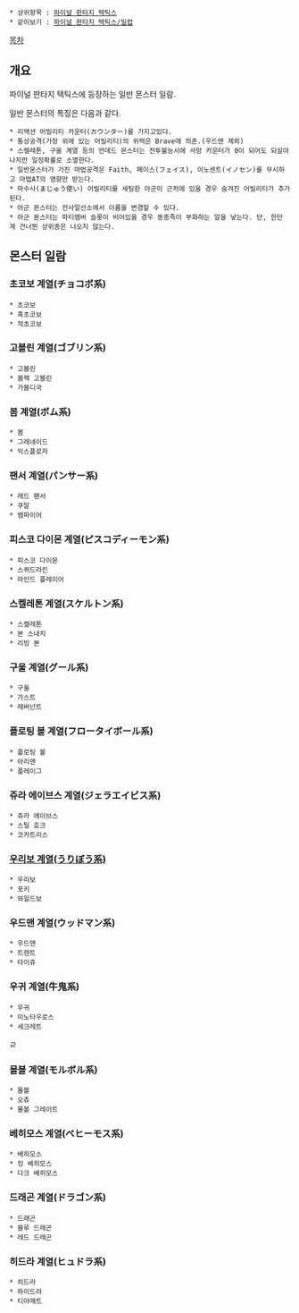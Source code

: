  * 상위항목 : [[파이널 판타지 택틱스]]
 * 같이보기 : [[파이널 판타지 택틱스/밀렵]]

[[목차]]
== 개요 ==
파이널 판타지 택틱스에 등장하는 일반 몬스터 일람.

일반 몬스터의 특징은 다음과 같다.
 * 리액션 어빌리티 카운터(カウンター)를 가지고있다.
 * 통상공격(가장 위에 있는 어빌리티)의 위력은 Brave에 의존.(우드맨 제외)
 * 스켈레톤, 구울 계열 등의 언데드 몬스터는 전투불능시에 사망 카운터가 0이 되어도 되살아나지만 일정확률로 소멸한다.
 * 일반몬스터가 가진 마법공격은 Faith, 페이스(フェイス), 이노센트(イノセン)를 무시하고 마법AT의 영향만 받는다.
 * 마수사(まじゅう使い) 어빌리티를 세팅한 아군이 근처에 있을 경우 숨겨진 어빌리티가 추가된다.
 * 아군 몬스터는 전사알선소에서 이름을 변경할 수 있다.
 * 아군 몬스터는 파티멤버 슬롯이 비어있을 경우 동종족이 부화하는 알을 낳는다. 단, 한단계 건너뛴 상위종은 나오지 않는다.
== 몬스터 일람 ==
=== 초코보 계열(チョコボ系) ===
 * 초코보
 * 흑초코보
 * 적초코보
=== 고블린 계열(ゴブリン系) ===
 * 고블린
 * 블랙 고블린
 * 가블디국
=== 봄 계열(ボム系) ===
 * 봄
 * 그레네이드
 * 익스플로저
=== 팬서 계열(パンサー系) ===
 * 레드 팬서
 * 쿠알
 * 뱀파이어
=== 피스코 다이몬 계열(ピスコディーモン系) ===
 * 피스코 다이몬
 * 스퀴드라킨
 * 마인드 플레이어
=== 스켈레톤 계열(スケルトン系) ===
 * 스켈레톤
 * 본 스내치
 * 리빙 본
=== 구울 계열(グール系) ===
 * 구울
 * 가스트
 * 레버넌트
=== 플로팅 볼 계열(フロータイボール系) ===
 * 플로팅 볼
 * 아리맨
 * 플레이그
=== 쥬라 에이브스 계열(ジェラエイビス系) ===
 * 쥬라 에이브스
 * 스틸 호크
 * 코카트리스
=== [[우리보|우리보 계열(うりぼう系)]] ===
 * 우리보
 * 포키
 * 와일드보
=== 우드맨 계열(ウッドマン系) ===
 * 우드맨
 * 트렌트
 * 타이쥬
=== 우귀 계열(牛鬼系) ===
 * 우귀
 * 미노타우로스
 * 세크레트
ㄹ
=== 몰볼 계열(モルボル系) ===
 * 몰볼
 * 오츄
 * 몰볼 그레이트
=== 베히모스 계열(ベヒーモス系) ===
 * 베히모스
 * 킹 베히모스
 * 다크 베히모스
=== 드래곤 계열(ドラゴン系) ===
 * 드래곤
 * 블루 드래곤
 * 레드 드래곤
=== 히드라 계열(ヒュドラ系) ===
 * 히드라
 * 하이드라
 * 티아매트
